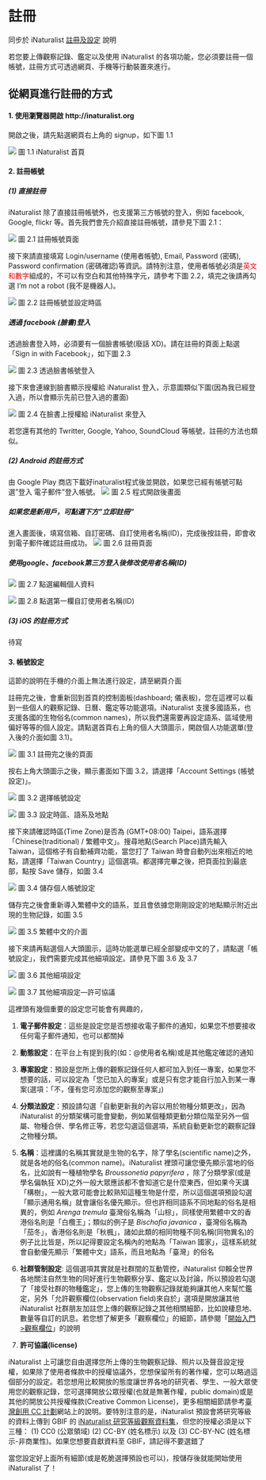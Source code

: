 # 註冊 {#register}

::: {.callout-note }
同步於 iNaturalist [註冊及設定](https://www.inaturalist.org/pages/register_zhtw) 說明
:::

若您要上傳觀察記錄、鑑定以及使用 iNaturalist 的各項功能，您必須要註冊一個帳號，註冊方式可透過網頁、手機等行動裝置來進行。

## 從網頁進行註冊的方式

#### 1. 使用瀏覽器開啟 http://inaturalist.org

開啟之後，請先點選網頁右上角的 signup，如下圖 1.1

![](https://i.imgur.com/dGH9IZe.png)
圖 1.1 iNaturalist 首頁

#### 2. 註冊帳號

##### (1) 直接註冊
iNaturalist 除了直接註冊帳號外，也支援第三方帳號的登入，例如 facebook, Google, flickr 等。首先我們會先介紹直接註冊帳號，請參見下圖 2.1：

![](https://i.imgur.com/cKfexjH.png)
圖 2.1 註冊帳號頁面

接下來請直接填寫 Login/username (使用者帳號), Email, Password (密碼), Password confirmation (密碼確認)等資訊。請特別注意，使用者帳號必須是<font color="red">英文和數字</font>組成的，不可以有空白和其他特殊字元，請參考下圖 2.2，填完之後請再勾選 I'm not a robot (我不是機器人)。

![](https://i.imgur.com/Kmx5i6l.png)
圖 2.2 註冊帳號並設定時區

##### 透過 facebook (臉書)登入

透過臉書登入時，必須要有一個臉書帳號(廢話 XD)。請在註冊的頁面上點選「Sign in with Facebook」，如下圖 2.3

![](https://i.imgur.com/nePaPXd.png)
圖 2.3 透過臉書帳號登入

接下來會連線到臉書顯示授權給 iNaturalist 登入，示意圖類似下圖(因為我已經登入過，所以會顯示先前已登入過的畫面)

![](https://i.imgur.com/luFfU9I.png)
圖 2.4 在臉書上授權給 iNaturalist 來登入 

若您還有其他的 Twritter, Google, Yahoo, SoundCloud 等帳號，註冊的方法也類似。


##### (2) Android 的註冊方式

由 Google Play 商店下載好inaturalist程式後並開啟，如果您已經有帳號可點選"登入 電子郵件"登入帳號。
![](https://i.imgur.com/VWe7I0c.jpg)
圖 2.5 程式開啟後畫面

##### 如果您是新用戶，可點選下方"立即註冊"
進入畫面後，填寫信箱、自訂密碼、自訂使用者名稱(ID)，完成後按註冊，即會收到電子郵件確認註冊成功。
![](https://i.imgur.com/D0LxvTT.jpg)
圖 2.6 註冊頁面

##### 使用google、facebook第三方登入後修改使用者名稱(ID)
![](https://i.imgur.com/yNEw3P6.jpg)
圖 2.7 點選編輯個人資料

![](https://i.imgur.com/A6DAJEq.jpg)
圖 2.8 點選第一欄自訂使用者名稱(ID)

##### (3) iOS 的註冊方式

待寫

#### 3. 帳號設定

:::info
這節的說明在手機的介面上無法進行設定，請至網頁介面
:::

註冊完之後，會重新回到首頁的控制面板(dashboard; 儀表板)，您在這裡可以看到一些個人的觀察記錄、日曆、鑑定等功能選項。iNaturalist 支援多國語系，也支援各國的生物俗名(common names)，所以我們還需要再設定語系、區域使用偏好等等的個人設定。請點選首頁右上角的個人大頭圖示，開啟個人功能選單(登入後的介面如圖 3.1)。

![](https://i.imgur.com/VahiIOA.png)
圖 3.1 註冊完之後的頁面

按右上角大頭圖示之後，顯示畫面如下圖 3.2，請選擇「Account Settings (帳號設定)」。

![](https://i.imgur.com/uWt166T.png)
圖 3.2 選擇帳號設定

![](https://i.imgur.com/hiqjqCM.png)
圖 3.3 設定時區、語系及地點

接下來請確認時區(Time Zone)是否為 (GMT+08:00) Taipei，語系選擇「Chinese(traditional) / 繁體中文」。搜尋地點(Search Place)請先輸入 Taiwan，這個格子有自動補齊功能，當您打了 Taiwan 時會自動列出來相近的地點，請選擇「Taiwan Country」這個選項。都選擇完畢之後，把頁面拉到最底部，點按 Save 儲存，如圖 3.4

![](https://i.imgur.com/yzP95CG.png)
圖 3.4 儲存個人帳號設定

儲存完之後會重新導入繁體中文的語系，並且會依據您剛剛設定的地點顯示附近出現的生物記錄，如圖 3.5

![](https://i.imgur.com/0T29Gpw.png)
圖 3.5 繁體中文的介面

接下來請再點選個人大頭圖示，這時功能選單已經全部變成中文的了，請點選「帳號設定」，我們需要完成其他細項設定。請參見下圖 3.6 及 3.7

![](https://i.imgur.com/wjpXebP.png)
圖 3.6 其他細項設定

![](https://i.imgur.com/zvyLg1F.png)
圖 3.7 其他細項設定—許可協議

這裡頭有幾個重要的設定您可能會有興趣的，

(1) __電子郵件設定__：這些是設定您是否想接收電子郵件的通知，如果您不想要接收任何電子郵件通知，也可以都關掉

(2) __動態設定__：在平台上有提到我的(如：@使用者名稱)或是其他鑑定確認的通知

(3) __專案設定__：預設是您所上傳的觀察記錄任何人都可加入到任一專案，如果您不想要的話，可以設定為「您已加入的專案」或是只有您才能自行加入到某一專案(選項：「不，僅有您可添加您的觀察至專案」)

(4) __分類法設定__：預設請勾選「自動更新我的內容以用於物種分類更改」，因為 iNaturalist 的分類架構可能會變動，例如某個種類更動分類位階至另外一個屬、物種合併、學名修正等，若您勾選這個選項，系統自動更新您的觀察記錄之物種分類。

(5) __名稱__：這裡講的名稱其實就是生物的名字，除了學名(scientific name)之外，就是各地的俗名(common name)。iNaturalist 裡頭可讓您優先顯示當地的俗名，比如說有一種植物學名 _Broussonetia papyrifera_ ，除了分類學家(或是學名偏執狂 XD)之外一般大眾應該都不會知道它是什麼東西，但如果今天講「構樹」，一般大眾可能會比較熟知這種生物是什麼，所以這個選項預設勾選「顯示通用名稱」就會讓俗名優先顯示。但也許相同語系不同地點的俗名是相異的，例如 _Arenga tremula_ 臺灣俗名稱為「山棕」，同樣使用繁體中文的香港俗名則是「白欖王」；類似的例子是 _Bischofia javanica_ ，臺灣俗名稱為「茄冬」，香港俗名則是「秋楓」，諸如此類的相同物種不同名稱(同物異名)的例子比比皆是，所以記得要設定名稱內的地點為「Taiwan 國家」，這樣系統就會自動優先顯示「繁體中文」語系，而且地點為「臺灣」的俗名

(6) __社群管制設定__: 這個選項其實就是社群間的互動管控，iNaturalist 仰賴全世界各地關注自然生物的同好進行生物觀察分享、鑑定以及討論，所以預設若勾選了「接受社群的物種鑑定」，您上傳的生物觀察記錄就能夠讓其他人來幫忙鑑定，另外「允許觀察欄位(observation field)來自於」選項是開放讓其他 iNaturalist 社群朋友加註您上傳的觀察記錄之其他相關細節，比如說棲息地、數量等自訂的訊息。若您想了解更多「觀察欄位」的細節，請參閱「[開始入門>觀察欄位](https://hackmd.io/c/HJeoP4chG/https%3A%2F%2Fhackmd.io%2Fs%2Frk2nNw-HQ)」的說明

(7) __許可協議(license)__

iNaturalist 上可讓您自由選擇您所上傳的生物觀察記錄、照片以及聲音設定授權，如果除了使用者條款中的授權協議外，您想保留所有的著作權，您可以略過這個部分的設定。若您想用比較開放的態度讓世界各地的研究者、學生、一般大眾使用您的觀察記錄，您可選擇開放公眾授權(也就是無著作權，public domain)或是其他的開放公共授權條款(Creative Common License)，更多相關細節請參考[臺灣創用 CC 計劃](http://creativecommons.tw)網站上的說明。要特別注意的是，iNaturalist 預設會將研究等級的資料上傳到 GBIF 的 [iNaturalist 研究等級觀察資料集](https://www.gbif.org/dataset/50c9509d-22c7-4a22-a47d-8c48425ef4a7)，但您的授權必須是以下三種： (1) CC0 (公眾領域) (2) CC-BY (姓名標示) 以及 (3) CC-BY-NC (姓名標示-非商業性)。如果您想要貢獻資料至 GBIF，請記得不要選錯了


當您設定好上面所有細節(或是乾脆選擇預設也可以)，按儲存後就能開始使用 iNaturalist 了！
